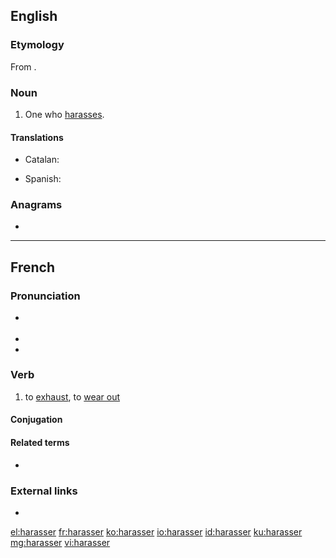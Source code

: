 ==English==

===Etymology===
From {{suffix|harass|er|lang=en}}.

===Noun===
{{en-noun}}

# One who [[harass]]es.

====Translations====
{{trans-top|one who harasses}}
* Catalan: {{t|ca|assetjador|m}}
{{trans-mid}}
* Spanish: {{t|es|acosador|m}}
{{trans-bottom}}

===Anagrams===
* {{l|en|harrases}}

----

==French==

===Pronunciation===
* {{fr-asph}} {{IPA|/a.ʁa.se/|lang=fr}}
* {{rhymes|e|lang=fr}}
* {{homophones|aracée|harassai|harassé|harassée|harassées|harassés|harassez|lang=fr}}

===Verb===
{{fr-verb}}

# to [[exhaust]], to [[wear out]]

====Conjugation====
{{fr-conj-auto}}

====Related terms====
* {{l|fr|harassement}}

===External links===
* {{R:TLFi}}

[[el:harasser]]
[[fr:harasser]]
[[ko:harasser]]
[[io:harasser]]
[[id:harasser]]
[[ku:harasser]]
[[mg:harasser]]
[[vi:harasser]]